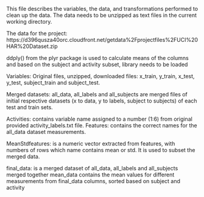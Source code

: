
This file describes the variables, the data, and transformations performed to clean up the data. The data needs to be unzipped as text files in the current working directory.

The data for the project:
https://d396qusza40orc.cloudfront.net/getdata%2Fprojectfiles%2FUCI%20HAR%20Dataset.zip

ddply() from the plyr package is used to calculate means of the columns and based on the subject and activity subset, library needs to be loaded

Variables:
Original files, unzipped, downloaded files: x_train, y_train, x_test, y_test, subject_train and subject_test.

Merged datasets: all_data, all_labels and all_subjects are merged files of initial respective datasets (x to data, y to labels, subject to subjects) of each test and train sets.

Activities: contains variable name assigned to a number (1:6) from original provided activity_labels.txt file.
Features: contains the correct names for the all_data dataset measurements. 

MeanStdfeatures: is a numeric vector extracted from features, with numbers of rows which name contains mean or std. It is used to subset the merged data.  

final_data: is a merged dataset of all_data, all_labels and all_subjects merged together
mean_data contains the mean values for different measurements from final_data columns, sorted based on subject and activity



